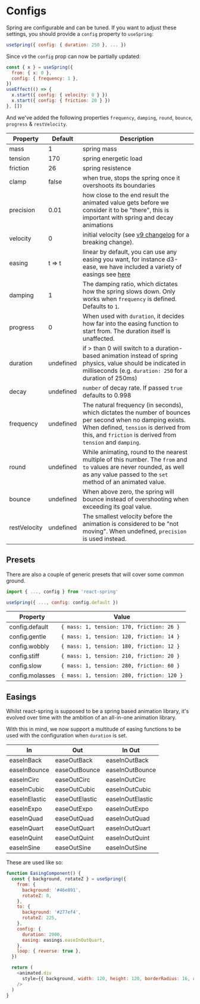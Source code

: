 
# Configs

Spring are configurable and can be tuned. If you want to adjust these settings, you should provide a `config` property to `useSpring`:

```js
useSpring({ config: { duration: 250 }, ... })
```

Since `v9` the `config` prop can now be partially updated:

```jsx
const { x } = useSpring({
  from: { x: 0 },
  config: { frequency: 1 },
})
useEffect(() => {
  x.start({ config: { velocity: 0 } })
  x.start({ config: { friction: 20 } })
}, [])
```

And we've added the following properties `frequency`, `damping`, `round`, `bounce`, `progress` & `restVelocity`.

| Property     | Default   | Description                                                                                                                                                                                                       |
| ------------ | --------- | ----------------------------------------------------------------------------------------------------------------------------------------------------------------------------------------------------------------- |
| mass         | 1         | spring mass                                                                                                                                                                                                       |
| tension      | 170       | spring energetic load                                                                                                                                                                                             |
| friction     | 26        | spring resistence                                                                                                                                                                                                 |
| clamp        | false     | when true, stops the spring once it overshoots its boundaries                                                                                                                                                     |
| precision    | 0.01      | how close to the end result the animated value gets before we consider it to be "there", this is important with spring and decay animations                                                                                 |
| velocity     | 0         | initial velocity (see [v9 changelog](/changelog#changes-in-configvelocity) for a breaking change).                                                                                                                |
| easing       | t => t    | linear by default, you can use any easing you want, for instance d3-ease, we have included a variety of easings see [here](#easings)                                                                              |
| damping      | 1         | The damping ratio, which dictates how the spring slows down. Only works when `frequency` is defined. Defaults to `1`.                                                                                             |
| progress     | 0         | When used with `duration`, it decides how far into the easing function to start from. The duration itself is unaffected.                                                                                          |
| duration     | undefined | if > than 0 will switch to a duration-based animation instead of spring physics, value should be indicated in milliseconds (e.g. `duration: 250` for a duration of 250ms)                                         |
| decay        | undefined | `number` of decay rate. If passed `true` defaults to 0.998                                                                                                                                                        |
| frequency    | undefined | The natural frequency (in seconds), which dictates the number of bounces per second when no damping exists. When defined, `tension` is derived from this, and `friction` is derived from `tension` and `damping`. |
| round        | undefined | While animating, round to the nearest multiple of this number. The `from` and `to` values are never rounded, as well as any value passed to the `set` method of an animated value.                                |
| bounce       | undefined | When above zero, the spring will bounce instead of overshooting when exceeding its goal value.                                                                                                                    |
| restVelocity | undefined | The smallest velocity before the animation is considered to be "not moving". When undefined, `precision` is used instead.                                                                                         |

<CodeBlock
  live
  url="https://codesandbox.io/embed/flamboyant-agnesi-x1vjb?fontsize=14&hidenavigation=1&theme=dark&view=preview&hidedevtools=1&hidenavigation=1"
/>

## Presets

There are also a couple of generic presets that will cover some common ground.

```jsx
import { ..., config } from 'react-spring'

useSpring({ ..., config: config.default })
```

| Property        | Value                                      |
| --------------- | ------------------------------------------ |
| config.default  | `{ mass: 1, tension: 170, friction: 26 }`  |
| config.gentle   | `{ mass: 1, tension: 120, friction: 14 }`  |
| config.wobbly   | `{ mass: 1, tension: 180, friction: 12 }`  |
| config.stiff    | `{ mass: 1, tension: 210, friction: 20 }`  |
| config.slow     | `{ mass: 1, tension: 280, friction: 60 }`  |
| config.molasses | `{ mass: 1, tension: 280, friction: 120 }` |

<CodeBlock
  live
  url="https://codesandbox.io/embed/react-spring-preset-configs-kdv7r?fontsize=14&hidenavigation=1&theme=dark&view=preview&hidedevtools=1&hidenavigation=1"
/>

## Easings

Whilst react-spring is supposed to be a spring based animation library, it's evolved over time with the ambition of an all-in-one animation library.

With this in mind, we now support a multitude of easing functions to be used with the configuration when `duration` is set.

| In            | Out            | In Out           |
| ------------- | -------------- | ---------------- |
| easeInBack    | easeOutBack    | easeInOutBack    |
| easeInBounce  | easeOutBounce  | easeInOutBounce  |
| easeInCirc    | easeOutCirc    | easeInOutCirc    |
| easeInCubic   | easeOutCubic   | easeInOutCubic   |
| easeInElastic | easeOutElastic | easeInOutElastic |
| easeInExpo    | easeOutExpo    | easeInOutExpo    |
| easeInQuad    | easeOutQuad    | easeInOutQuad    |
| easeInQuart   | easeOutQuart   | easeInOutQuart   |
| easeInQuint   | easeOutQuint   | easeInOutQuint   |
| easeInSine    | easeOutSine    | easeInOutSine    |

These are used like so:

```js render=true edit=true
function EasingComponent() {
  const { background, rotateZ } = useSpring({
    from: {
      background: '#46e891',
      rotateZ: 0,
    },
    to: {
      background: '#277ef4',
      rotateZ: 225,
    },
    config: {
      duration: 2000,
      easing: easings.easeInOutQuart,
    },
    loop: { reverse: true },
  })

  return (
    <animated.div
      style={{ background, width: 120, height: 120, borderRadius: 16, rotateZ }}
    />
  )
}
```
